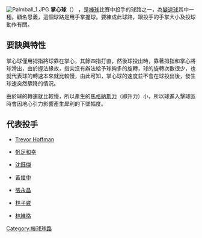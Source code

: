 {{Unreferenced |time=2010-10-30T09:48:07+00:00 }}
[[File:Palmball_1.JPG|thumb]]
'''掌心球'''（{{Lang-en|palmball}}） ，是[[棒球|棒球]]比賽中投手的球路之一，為[[變速球|變速球]]其中一種。顧名思義，這個球路是用手掌握球。要練成此球路，跟投手的手掌大小及投球動作有關。

==要訣與特性==
掌心球僅用拇指將球靠在掌心，其餘四指打直，然後球投出時，靠著拇指和掌心將球滑出，由於握法緣故，指尖沒有辦法給予球夠多的旋轉，球的旋轉次數很少，也就代表球的轉速本來就比較慢，由此可知，掌心球的速度並不會在球投出後，發生球速突然驟降的情況。

由於球的轉速就比較慢，所以產生的[[马格努斯效应|馬格納斯力]]（即升力）小，所以球進入擊球區時會因地心引力影響產生犀利的下墜幅度。{{fact|另外有些教練會特別強調不可有壓腕的動作，甚至更極端的要投手在投球時手腕固定，但是這種動作其實是不符合人體工學，可能導致腕關節受傷，導致投球壽命縮短甚至結束。正確的手腕動作就是如同其他球種一樣自然就好，不刻意的過度壓腕，也不刻意的固定手腕不使其有自然垂放的動作。}}

==代表投手==
*{{flagicon|USA}} [[Trevor_Hoffman|Trevor Hoffman]]
*{{flagicon|JPN}} [[帆足和幸|帆足和幸]]
*{{flagicon|ROC}} [[沈鈺傑|沈鈺傑]]
*{{flagicon|ROC}} [[黃俊中|黃俊中]]
*{{flagicon|ROC}} [[張永昌|張永昌]]
*{{flagicon|ROC}} [[林子崴|林子崴]]
*{{flagicon|ROC}} [[林維格|林維格]]
{{Baseball pitches}}
{{baseball-stub}}

[[Category:棒球球路|Category:棒球球路]]